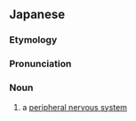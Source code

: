 ==Japanese==
{{DEFAULTSORT:まっしょうしんけいけい}}
{{wikipedia|lang=ja}}
{{ja-kanjitab|まつ|k1=まっ|すう|しん|けい|けい|yomi=o}}

===Etymology===
{{com|ja|末梢|神経系|tr1=masshō|tr2=shinkeikei|t1=[[periphery]]|t2=[[nervous system]]}}

===Pronunciation===
{{ja-pron|acc=0|y=ko|まっしょう しんけいけい}}

===Noun===
{{ja-noun|まっしょう しんけいけい|hhira=まつせうしんけいけい}}

# a [[peripheral nervous system]]

{{cln|ja|words suffixed with 系}}
{{C|ja|Neuroanatomy|Organ systems}}